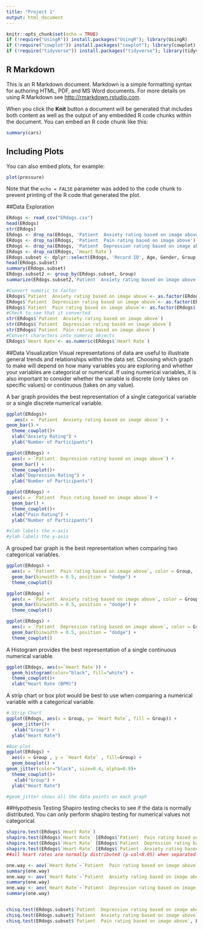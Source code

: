 ```yaml
---
title: "Project 1"
output: html_document
---
```


```r
knitr::opts_chunk$set(echo = TRUE)
if (!require("UsingR")) install.packages("UsingR"); library(UsingR)
if (!require("cowplot")) install.packages("cowplot"); library(cowplot)
if (!require("tidyverse")) install.packages("tidyverse"); library(tidyverse)
```

## R Markdown

This is an R Markdown document. Markdown is a simple formatting syntax for authoring HTML, PDF, and MS Word documents. For more details on using R Markdown see <http://rmarkdown.rstudio.com>.

When you click the **Knit** button a document will be generated that includes both content as well as the output of any embedded R code chunks within the document. You can embed an R code chunk like this:

```r
summary(cars)
```

## Including Plots

You can also embed plots, for example:

```r
plot(pressure)
```

Note that the `echo = FALSE` parameter was added to the code chunk to prevent printing of the R code that generated the plot.

##Data Exploration

```r
ERdogs <- read_csv("ERdogs.csv")
head(ERdogs)
str(ERdogs)
ERdogs <- drop_na(ERdogs, 'Patient  Anxiety rating based on image above')
ERdogs <- drop_na(ERdogs, 'Patient  Pain rating based on image above')
ERdogs <- drop_na(ERdogs, 'Patient  Depression rating based on image above')
ERdogs <- drop_na(ERdogs, `Heart Rate`)
ERdogs.subset <- dplyr::select(ERdogs, 'Record ID', Age, Gender, Group, 'Patient  Anxiety rating based on image above', 'Patient  Pain rating based on image above', 'Patient  Depression rating based on image above')
head(ERdogs.subset)
summary(ERdogs.subset)
ERdogs.subset2 <- group_by(ERdogs.subset, Group)
summarize(ERdogs.subset2,'Patient  Anxiety rating based on image above',mean('Patient  Anxiety rating based on image above', na.rm = TRUE))

#Convert numeric to factor
ERdogs$`Patient  Anxiety rating based on image above`<- as.factor(ERdogs$`Patient  Anxiety rating based on image above`)
ERdogs$`Patient  Depression rating based on image above`<- as.factor(ERdogs$`Patient  Depression rating based on image above`)
ERdogs$`Patient  Pain rating based on image above`<- as.factor(ERdogs$`Patient  Pain rating based on image above`)
#Check to see that it converted 
str(ERdogs$`Patient  Anxiety rating based on image above`)
str(ERdogs$`Patient  Depression rating based on image above`)
str(ERdogs$`Patient  Pain rating based on image above`)
#Convert characters into numeric objects
ERdogs$`Heart Rate`<- as.numeric(ERdogs$`Heart Rate`)

```

##Data Visualization
   Visual representations of data are useful to illustrate general trends and relationships within the data set. Choosing which graph to make will depend on how many variables you are exploring and whether your variables are categorical or numerical. If using numerical variables, it is also important to consider whether the variable is discrete (only takes on specific values) or continuous (takes on any value). 
   
A bar graph provides the best representation of a single categorical variable or a single discrete numerical variable. 
```r
ggplot(ERdogs)+
   aes(x = `Patient  Anxiety rating based on image above`) +
geom_bar() +
  theme_cowplot()+
  xlab("Anxiety Rating") + 
  ylab("Number of Participants")

ggplot(ERdogs) +
  aes(x = `Patient  Depression rating based on image above`) +
  geom_bar() +
  theme_cowplot()+
  xlab("Depression Rating") + 
  ylab("Number of Participants")

ggplot(ERdogs) +
  aes(x = `Patient  Pain rating based on image above`) +
  geom_bar() +
  theme_cowplot()+
  xlab("Pain Rating") + 
  ylab("Number of Participants")

#xlab labels the x-axis
#ylab labels the y-axis
```

A grouped bar graph is the best representation when comparing two categorical variables.
```r

ggplot(ERdogs) +
  aes(x = `Patient  Pain rating based on image above`, color = Group, fill = Group) +
  geom_bar(binwidth = 0.5, position = "dodge") +
  theme_cowplot()

ggplot(ERdogs) +
  aes(x = `Patient  Anxiety rating based on image above`, color = Group, fill = Group) +
  geom_bar(binwidth = 0.5, position = "dodge") +
  theme_cowplot()

ggplot(ERdogs) +
  aes(x = `Patient  Depression rating based on image above`, color = Group, fill = Group) +
  geom_bar(binwidth = 0.5, position = "dodge") +
  theme_cowplot()
```

A Histogram provides the best representation of a single continuous numerical variable. 
```r
ggplot(ERdogs, aes(x=`Heart Rate`)) + 
  geom_histogram(color="black", fill="white") +
  theme_cowplot()+
  xlab("Heart Rate (BPM)")
```


A strip chart or box plot would be best to use when comparing a numerical variable with a categorical variable. 
```r
# Strip Chart
ggplot(ERdogs, aes(x = Group, y= `Heart Rate`, fill = Group)) +
  geom_jitter()+
   xlab("Group") + 
  ylab("Heart Rate")

#Box plot
ggplot(ERdogs) +
  aes(x = Group , y = `Heart Rate` , fill=Group) +
  geom_boxplot() +
geom_jitter(color="black", size=0.4, alpha=0.9)+
  theme_cowplot()+
   xlab("Group") + 
  ylab("Heart Rate")

#geom_jitter shows all the data points on each graph
```

##Hypothesis Testing 
Shapiro testing checks to see if the data is normally distributed. You can only perform shapiro testing for numerical values not categorical.
```r
shapiro.test(ERdogs$`Heart Rate`)
shapiro.test(ERdogs$`Heart Rate` [ERdogs$`Patient  Pain rating based on image above`])
shapiro.test(ERdogs$`Heart Rate` [ERdogs$`Patient  Depression rating based on image above`])
shapiro.test(ERdogs$`Heart Rate` [ERdogs$`Patient  Anxiety rating based on image above`])
##all heart rates are normally distributed (p-val<0.05) when separated into each category

```

```r
one.way <- aov(`Heart Rate`~`Patient  Pain rating based on image above` , data=ERdogs)
summary(one.way)
one.way <- aov(`Heart Rate`~`Patient  Anxiety rating based on image above` , data=ERdogs)
summary(one.way)
one.way <- aov(`Heart Rate`~`Patient  Depression rating based on image above` , data=ERdogs)
summary(one.way)


chisq.test(ERdogs.subset$`Patient  Depression rating based on image above`, ERdogs.subset$Group)
chisq.test(ERdogs.subset$`Patient  Anxiety rating based on image above`, ERdogs.subset$Group)
chisq.test(ERdogs.subset$`Patient  Pain rating based on image above`, ERdogs.subset$Group)
```

